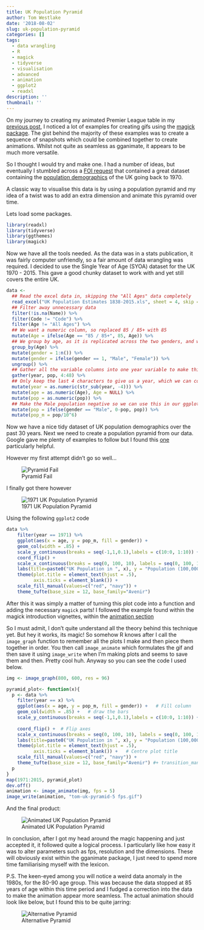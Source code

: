 ```yaml
---
title: UK Population Pyramid
author: Tom Westlake
date: '2018-08-02'
slug: uk-population-pyramid
categories: []
tags:
  - data wrangling
  - R
  - magick
  - tidyverse
  - visualisation
  - advanced  
  - animation 
  - ggplot2
  - readxl     
description: ''
thumbnail: ''
---
```


On my journey to creating my animated Premier League table in my [previous post](https://r-mageddon.netlify.com/post/interactive-premier-league-table/), I noticed a lot of examples for creating gifs using the [magick package](https://cran.r-project.org/web/packages/magick/magick.pdf). The gist behind the majority of these examples was to create a sequence of snapshots which could be combined together to create animations. Whilst not quite as seamless as gganimate, it appears to be much more versatile.

So I thought I would try and make one. I had a number of ideas, but eventually I stumbled across a [FOI request](https://www.ons.gov.uk/aboutus/transparencyandgovernance/freedomofinformationfoi/populationbyagegenderandethnicity) that contained a great dataset containing the [population demographics](https://www.ons.gov.uk/file?uri=/peoplepopulationandcommunity/populationandmigration/populationestimates/datasets/populationestimatesforukenglandandwalesscotlandandnorthernireland/mid2015/ukandregionalpopulationestimates18382015.zip) of the UK going back to 1970. 

A classic way to visualise this data is by using a population pyramid and my idea of a twist was to add an extra dimension and animate this pyramid over time.

Lets load some packages.

```r
library(readxl)
library(tidyverse)
library(ggthemes)
library(magick)
```

Now we have all the tools needed. As the data was in a stats publication, it was fairly computer unfriendly, so a fair amount of data wrangling was required. I decided to use the Single Year of Age (SYOA) dataset for the UK 1970 - 2015.  This gave a good chunky dataset to work with and yet still covers the entire UK. 

```r

data <- 
  ## Read the excel data in, skipping the "All Ages" data completely
  read_excel("UK Population Estimates 1838-2015.xls", sheet = 4, skip = 96) %>%
  ## Filter away unnecessary data 
  filter(!is.na(Name)) %>%
  filter(Code != "Code") %>%
  filter(Age != "All Ages") %>%
  ## We want a numeric column, so replaced 85 / 85+ with 85
  mutate(Age = ifelse(Age == "85 / 85+", 85, Age)) %>%
  ## We group by age, as it is replicated across the two genders, and we can use this to distinguish one from the other
  group_by(Age) %>%
  mutate(gender = 1:n()) %>%
  mutate(gender = ifelse(gender == 1, "Male", "Female")) %>%
  ungroup() %>%
  ## Gather all the variable columns into one year variable to make this a tidy dataset
  gather(year, pop, 4:48) %>%
  ## Only keep the last 4 characters to give us a year, which we can convert to numeric
  mutate(year = as.numeric(str_sub(year, -4))) %>%
  mutate(age = as.numeric(Age), Age = NULL) %>%
  mutate(pop = as.numeric(pop)) %>%
  ## Make the Male population negative so we can use this in our ggplot
  mutate(pop = ifelse(gender == "Male", 0-pop, pop)) %>%
  mutate(pop_m = pop/10^6)
```

Now we have a nice tidy dataset of UK population demographics over the past 30 years. Next we need to create a population pyramid from our data. Google gave me plenty of examples to follow but I found this [one](http://marquess.me/2018/04/14/population_pyramids.html) particularly helpful.

However my first attempt didn't go so well...

![Pyramid Fail](/img/LOL.png)

I finally got there however

![1971 UK Population Pyramid](/img/1971.png)

Using the following `ggplot2` code


```r
data %>%
    filter(year == 1971) %>%
    ggplot(aes(x = age, y = pop_m, fill = gender)) +   
    geom_col(width = .85) +   
    scale_y_continuous(breaks = seq(-1,1,0.1),labels = c(10:0, 1:10)) +
    coord_flip() + 
    scale_x_continuous(breaks = seq(0, 100, 10), labels = seq(0, 100, 10)) +
    labs(title=paste0("UK Population in ", x), y = "Population (100,000s)", x = "Age", caption = "Source: ONS   Chart by @tomwestlake121") +
    theme(plot.title = element_text(hjust = .5),
          axis.ticks = element_blank()) +   
    scale_fill_manual(values=c("red", "navy")) +
    theme_tufte(base_size = 12, base_family="Avenir") 
```

After this it was simply a matter of turning this plot code into a function and adding the necessary `magick` parts! I followed the example found within the magick introduction vignettes, within the [animation section](https://cran.r-project.org/web/packages/magick/vignettes/intro.html#animation)

So I must admit, I don't quite understand all the theory behind this technique yet. But hey it works, its magic! So somehow R knows after I call the `image_graph` function to remember all the plots I make and then piece them together in order. You then call `image_animate` which formulates the gif and then save it using `image_write` when I'm making plots and seems to save them and then. Pretty cool huh. Anyway so you can see the code I used below.

```r

img <- image_graph(800, 600, res = 96)

pyramid_plot<- function(x){
  p <- data %>%
    filter(year == x) %>%
    ggplot(aes(x = age, y = pop_m, fill = gender)) +   # Fill column
    geom_col(width = .85) +   # draw the bars
    scale_y_continuous(breaks = seq(-1,1,0.1),labels = c(10:0, 1:10)) +
    
    coord_flip() +  # Flip axes
    scale_x_continuous(breaks = seq(0, 100, 10), labels = seq(0, 100, 10)) +
    labs(title=paste0("UK Population in ", x), y = "Population (100,000s)", x = "Age", caption = "Source: ONS   Chart by @tomwestlake121") +
    theme(plot.title = element_text(hjust = .5),
          axis.ticks = element_blank()) +   # Centre plot title
    scale_fill_manual(values=c("red", "navy")) +
    theme_tufte(base_size = 12, base_family="Avenir") #+ transition_manual(year)#
  p
}
map(1971:2015, pyramid_plot)
dev.off()
animation <- image_animate(img, fps = 5)
image_write(animation, "tom-uk-pyramid-5 fps.gif")

```


And the final product:

![Animated UK Population Pyramid](/img/tom-uk-pyramid-5 fps.gif)


In conclusion, after I got my head around the magic happening and just accepted it, it followed quite a logical process. I particularly like how easy it was to alter parameters such as fps,  resolution and the dimensions. These will obviously exist within the gganimate package, I just need to spend more time familiarising myself with the lexicon.



P.S. The keen-eyed among you will notice a weird data anomaly in the 1980s, for the 80-90 age group. This was because the data stopped at 85 years of age within this time period and I fudged a correction into the data to make the animation appear more seamless. The actual animation should look like below, but I found this to be quite jarring:

![Alternative Pyramid](/img/uk-pyramid.gif)